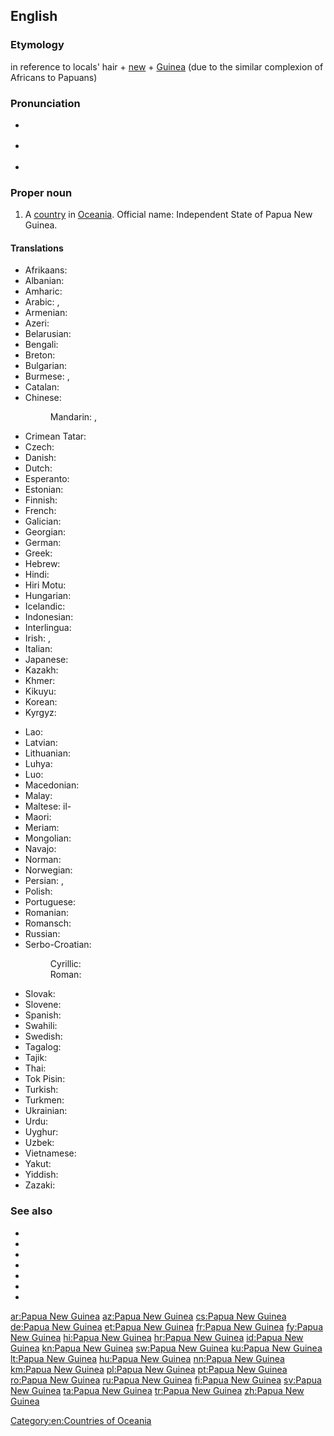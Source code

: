 ==English==
{{wikipedia}}

===Etymology===
{{etyl|ms|en}} {{m|ms|pepuah||frizzy}} in reference to locals' hair + [[new]] + [[Guinea]] (due to the similar complexion of Africans to Papuans)

===Pronunciation===
* {{a|UK}} {{IPA|/ˈpæ.puː.ə ˌnjuː ˈɡɪ.ni/|/ˈpæ.pjuː.ə ˌnjuː ˈɡɪ.ni/|lang=en}}
* {{a|US}} {{IPA|/ˈpæ.pu.ə ˌnu ˈɡɪ.ni/|lang=en}}
* {{audio|en-us-Papua New Guinea.ogg|Audio (US)|lang=en}}

===Proper noun===
{{en-proper noun|head=[[Papua]] [[New Guinea]]}}

# A [[country]] in [[Oceania]]. Official name: Independent State of Papua New Guinea.

====Translations====
{{trans-top|country in Oceania}}
* Afrikaans: {{t|af|Papoea-Nieu-Guinee}}
* Albanian: {{t|sq|Papua Guinea e Re|f}}
* Amharic: {{t|am|ፓፑዋ ኒው ጊኒ|sc=Ethi}}
* Arabic: {{t|ar|بَابْوَا غِينِيَّا اَلْجَدِيدَة|f|tr=bābwā ḡiniyyā l-jadīda}}, {{t|ar|بَابْوَا نْيُو غِينِيَّا|f|tr=bābwā nyū ḡiniyyā}}
* Armenian: {{t|hy|Պապուա Նոր Գվինեա}}
* Azeri: {{t|az|Papua Yeni Qvineya}}
* Belarusian: {{t|be|Папуа́-Но́вая Гвіне́я|f}}
* Bengali: {{t|bn|পাপুয়া নিউগিনি}}
* Breton: {{t|br|Papoua Ginea-Nevez}}
* Bulgarian: {{t|bg|Папу́а Но́ва Гвине́я|f}}
* Burmese: {{t|my|ပါပူအာနယူးဂီနီ|sc=Mymr}}, {{t|my|ပါပူအာနယူးဂီနီနိုင်ငံ|sc=Mymr}}
* Catalan: {{t+|ca|Papua Nova Guinea|f}}
* Chinese:
*: Mandarin: {{t+|cmn|巴布亞新幾內亞|sc=Hani}}, {{t+|cmn|巴布亚新几内亚|tr=Bābùyà Xīn Jǐnèiyà|sc=Hani}}
* Crimean Tatar: {{t|crh|Papua Yañı Gvineya}}
* Czech: {{t+|cs|Papua-Nová Guinea|f}}
* Danish: {{t+|da|Papua Ny Guinea}}
* Dutch: {{t+|nl|Papoea-Nieuw-Guinea}}
* Esperanto: {{t|eo|Papuo-Nov-Gvineo}}
* Estonian: {{t+|et|Paapua Uus-Guinea}}
* Finnish: {{t+|fi|Papua-Uusi-Guinea}}
* French: {{t+|fr|Papouasie-Nouvelle-Guinée|f}}
* Galician: {{t|gl|Papúa Nova Guinea|f}}
* Georgian: {{t|ka|პაპუა-ახალი გვინეა}}
* German: {{t+|de|Papua-Neuguinea|n}}
* Greek: {{t|el|Παπουασία-Νέα Γουινέα|f}}
* Hebrew: {{t|he|פפואה־גינאה החדשה|tr=papu'a-gine'a ha-khadasha}}
* Hindi: {{t+|hi|पापुआ न्यू गिनी}}
* Hiri Motu: {{t|ho|Papua Niu Gini}}
* Hungarian: {{t+|hu|Pápua Új-Guinea}}
* Icelandic: {{t+|is|Papúa Nýja-Gínea|f}}
* Indonesian: {{t+|id|Papua Nugini}}
* Interlingua: {{t|ia|Papua Nove Guinea}}
* Irish: {{t|ga|Nua-Ghuine Phapua|f}}, {{t|ga|Stát Neamhspleách Nua-Ghuine Phapua|m}}
* Italian: {{t+|it|Papua Nuova Guinea}}
* Japanese: {{t|ja|パプアニューギニア|tr=Papua Nyūginia}}
* Kazakh: {{t|kk|Папуа-Жаңа Гвинея|sc=Cyrl}}
* Khmer: {{t|km|ប៉ាពួហ៊្គីណេថ្មី}}
* Kikuyu: {{t|ki|Papua}}
* Korean: {{t|ko|^파푸아 ^뉴기니|sc=Hang}}
* Kyrgyz: {{t|ky|Папуа-Жаңы Гвинея|sc=Cyrl}}
{{trans-mid}}
* Lao: {{t|lo|ປາປົວຊີນູແວນກີເນ|sc=Laoo}}
* Latvian: {{t+|lv|Papua-Jaungvineja|f}}
* Lithuanian: {{t+|lt|Papua Naujoji Gvinėja|f}}
* Luhya: {{t|luy|Papua}}
* Luo: {{t|luo|Papua}}
* Macedonian: {{t|mk|Папу́а Но́ва Гвине́ја|f}}
* Malay: {{t|ms|Papua New Guinea}}
* Maltese: il-{{t|mt|Papwa Gwinea Ġdida|f}}
* Maori: {{t|mi|Papua Nūkini}}
* Meriam: {{t|ulk|Op Dewday}}
* Mongolian: {{t|mn|Папуа-Шинэ Гвиней|sc=Cyrl}}
* Navajo: {{t|nv|Páápowa Bigíní Ániidí}}
* Norman: {{t|nrf|Papua Nouvelle Dginnée|f}}
* Norwegian: {{t|no|Papua Ny-Guinea}}
* Persian: {{t|fa|پاپوآ گینه نو|tr=pâpuâ gine-ye nou|alt=پاپوآ گینهٔ نو}}, {{t|fa|پاپوا گینه جدید|tr=pâpuâ gine-ye jadid|alt=پاپوا گینهٔ جدید|sc=fa-Arab}}
* Polish: {{t+|pl|Papua-Nowa Gwinea|f}}
* Portuguese: {{t+|pt|Papua-Nova Guiné}}
* Romanian: {{t|ro|Papua Noua Guinee|f}}
* Romansch: {{t|rm|Papua-Nova Guinea|f}}
* Russian: {{t|ru|Папуа́-Но́вая Гвине́я|f}}
* Serbo-Croatian:
*: Cyrillic: {{t|sh|Папуа Нова Гвинеја|f}}
*: Roman: {{t+|sh|Papua Nova Gvineja|f}}
* Slovak: {{t|sk|Papua-Nová Guinea|f}}
* Slovene: {{t|sl|Papuanska Nova Gvineja|f}}
* Spanish: {{t+|es|Papúa Nueva Guinea|f}}
* Swahili: {{t+|sw|Papua}}
* Swedish: {{t+|sv|Papua Nya Guinea}}
* Tagalog: {{t|tl|Papua New Guinea}}
* Tajik: {{t|tg|Папуа-Гвинеяи Нав}}
* Thai: {{t+|th|ปาปัวนิวกินี}}
* Tok Pisin: {{t|tpi|Papua Niugini}}
* Turkish: {{t+|tr|Papua Yeni Gine}}
* Turkmen: {{t|tk|Papua-Täze Gwineýa}}
* Ukrainian: {{t|uk|Папуа́-Нова́ Гвіне́я|f}}
* Urdu: {{t|ur|پاپوا نیو گنی|tr=pāpuā nyū ginī}}
* Uyghur: {{t|ug|پاپۇئا يېڭى گۋىنېيە|sc=ug-Arab}}
* Uzbek: {{t+|uz|Papua Yangi Gvineya}}
* Vietnamese: {{t|vi|Pa-pua Niu Ghi-nê}}
* Yakut: {{t|sah|Папуа Саҥа Гуинея|sc=Cyrl}}
* Yiddish: {{t|yi|פּאַפּואַ־נײַ גינע}}
* Zazaki: {{qualifier|Southern Zazaki}} {{t|zza|Papua Ginea Newiye}}
{{trans-bottom}}

===See also===
* {{l|en|PNG}}
* {{l|en|Port Moresby}}
* {{l|en|New Guinea}}
* {{l|en|Irian Jaya}}
* {{l|en|West Irian}}
* {{l|en|Appendix:Countries of the world|Countries of the world}}
* {{pedialite}}

[[Category:en:Countries of Oceania]]

[[ar:Papua New Guinea]]
[[az:Papua New Guinea]]
[[cs:Papua New Guinea]]
[[de:Papua New Guinea]]
[[et:Papua New Guinea]]
[[fr:Papua New Guinea]]
[[fy:Papua New Guinea]]
[[hi:Papua New Guinea]]
[[hr:Papua New Guinea]]
[[id:Papua New Guinea]]
[[kn:Papua New Guinea]]
[[sw:Papua New Guinea]]
[[ku:Papua New Guinea]]
[[lt:Papua New Guinea]]
[[hu:Papua New Guinea]]
[[nn:Papua New Guinea]]
[[km:Papua New Guinea]]
[[pl:Papua New Guinea]]
[[pt:Papua New Guinea]]
[[ro:Papua New Guinea]]
[[ru:Papua New Guinea]]
[[fi:Papua New Guinea]]
[[sv:Papua New Guinea]]
[[ta:Papua New Guinea]]
[[tr:Papua New Guinea]]
[[zh:Papua New Guinea]]